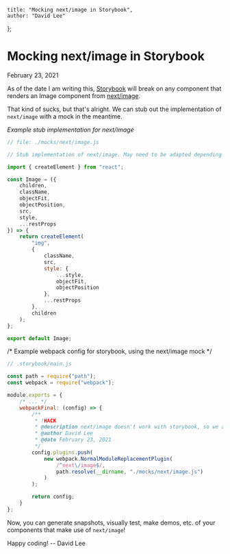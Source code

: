 	title: "Mocking next/image in Storybook",
	author: "David Lee"
};

# Mocking next/image in Storybook

February 23, 2021

As of the date I am writing this, [Storybook](https://storybook.js.org/) will break on any component that renders an Image component from [next/image](https://nextjs.org/docs/api-reference/next/image).

That kind of sucks, but that's alright. We can stub out the implementation of `next/image` with a mock in the meantime.

*Example stub implementation for next/image*
```javascript
// file: ./mocks/next/image.js

// Stub implementation of next/image. May need to be adapted depending on how you use next/image

import { createElement } from "react";

const Image = ({
	children,
	className,
	objectFit,
	objectPosition,
	src,
	style,
	...restProps
}) => {
	return createElement(
		"img",
		{
			className,
			src,
			style: {
				...style,
				objectFit,
				objectPosition
			},
			...restProps
		},
		children
	);
};

export default Image;
```

/* Example webpack config for storybook, using the next/image mock */
```javascript
// .storybook/main.js

const path = require("path");
const webpack = require("webpack");

module.exports = {
	/* ... */
	webpackFinal: (config) => {
		/**
		 * !HACK
		 * @description next/image doesn't work with storybook, so we are stubbing it with a mock
		 * @author David Lee
		 * @date February 23, 2021
		 */
		config.plugins.push(
			new webpack.NormalModuleReplacementPlugin(
				/^next\/image$/,
				path.resolve(__dirname, "./mocks/next/image.js")
			)
		);

		return config;
	}
};
```

Now, you can generate snapshots, visually test, make demos, etc. of your components that make use of `next/image`!

Happy coding! -- David Lee
